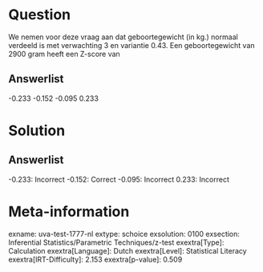 Question
========

We nemen voor deze vraag aan dat geboortegewicht (in kg.) normaal
verdeeld is met verwachting 3 en variantie 0.43. Een geboortegewicht van
2900 gram heeft een Z-score van

Answerlist
----------

-0.233
-0.152
-0.095
0.233

Solution
========

Answerlist
----------

-0.233: Incorrect
-0.152: Correct
-0.095: Incorrect
0.233: Incorrect

Meta-information
================
exname: uva-test-1777-nl
extype: schoice
exsolution: 0100
exsection: Inferential Statistics/Parametric Techniques/z-test
exextra[Type]: Calculation
exextra[Language]: Dutch
exextra[Level]: Statistical Literacy
exextra[IRT-Difficulty]: 2.153
exextra[p-value]: 0.509

